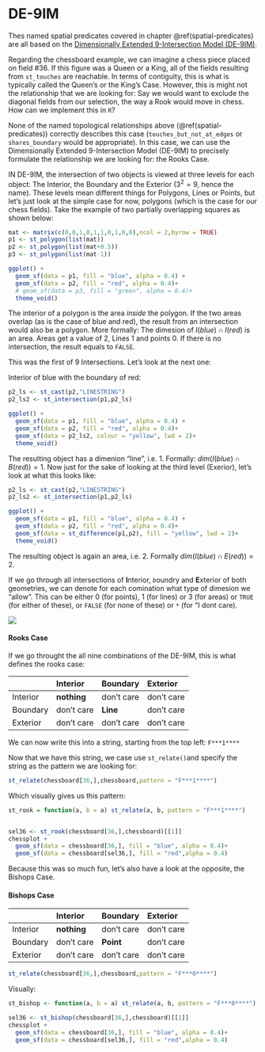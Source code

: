 # DE-9IM

Thes named spatial predicates covered in chapter \@ref(spatial-predicates) are all based on the [Dimensionally Extended 9-Intersection Model (DE-9IM)](https://en.wikipedia.org/wiki/DE-9IM#Spatial_predicates).

Regarding the chessboard example, we can imagine a chess piece placed on field \#36. If this figure was a Queen or a King, all of the fields resulting from `st_touches` are reachable. In terms of contiguity, this is what is typically called the Queen's or the King's Case. However, this is might not the relationship that we are looking for: Say we would want to exclude the diagonal fields from our selection, the way a Rook would move in chess. How can we implement this in `R`?

None of the named topological relationships above (\@ref(spatial-predicates)) correctly describes this case (`touches_but_not_at_edges` or `shares_boundary` would be appropriate). In this case, we can use the Dimensionally Extended 9-Intersection Model (DE-9IM) to precisely formulate the relationship we are looking for: the Rooks Case.

IN DE-9IM, the intersection of two objects is viewed at three levels for each object: The Interior, the Boundary and the Exterior ($3^2= 9$, hence the name). These levels mean different things for Polygons, Lines or Points, but let's just look at the simple case for now, polygons (which is the case for our chess fields). Take the example of two partially overlapping squares as shown below:

```r
mat <- matrix(c(0,0,1,0,1,1,0,1,0,0),ncol = 2,byrow = TRUE)
p1 <- st_polygon(list(mat))
p2 <- st_polygon(list(mat+0.5))
p3 <- st_polygon(list(mat-1))

ggplot() +
  geom_sf(data = p1, fill = "blue", alpha = 0.4) + 
  geom_sf(data = p2, fill = "red", alpha = 0.4)+
  # geom_sf(data = p3, fill = "green", alpha = 0.4)+
  theme_void()
```

The interior of a polygon is the area *inside* the polygon. If the two areas overlap (as is the case of blue and red), the result from an intersection would also be a polygon. More formally: The dimesion of $I(blue) \cap I(red)$ is an area. Areas get a value of 2, Lines 1 and points 0. If there is no intersection, the result equals to `FALSE`.

This was the first of 9 Intersections. Let's look at the next one:

Interior of blue with the boundary of red:

```r
p2_ls <- st_cast(p2,"LINESTRING")
p2_ls2 <- st_intersection(p1,p2_ls)

ggplot() +
  geom_sf(data = p1, fill = "blue", alpha = 0.4) + 
  geom_sf(data = p2, fill = "red", alpha = 0.4)+
  geom_sf(data = p2_ls2, colour = "yellow", lwd = 2)+
  theme_void()
```

The resulting object has a dimenion "line", i.e. 1. Formally: $dim(I(blue) \cap B(red)) = 1$. Now just for the sake of looking at the third level (Exerior), let's look at what this looks like:

```r
p2_ls <- st_cast(p2,"LINESTRING")
p2_ls2 <- st_intersection(p1,p2_ls)

ggplot() +
  geom_sf(data = p1, fill = "blue", alpha = 0.4) + 
  geom_sf(data = p2, fill = "red", alpha = 0.4)+
  geom_sf(data = st_difference(p1,p2), fill = "yellow", lwd = 2)+
  theme_void()
```

The resulting object is again an area, i.e. 2. Formally $dim(I(blue) \cap E(red)) = 2$.

If we go through all intersections of **I**nterior, *`b`*oundry and **E**xterior of both geometries, we can denote for each comination what type of dimesion we "allow". This can be either 0 (for points), 1 (for lines) or 3 (for areas) or `TRUE` (for either of these), or `FALSE` (for none of these) or `*` (for "I dont care).

![](https://postgis.net/workshops/postgis-intro/_images/de9im3.jpg)

#### Rooks Case

If we go throught the all nine combinations of the DE-9IM, this is what defines the rooks case:

|          | Interior    | Boundary   | Exterior   |
|:---------|:------------|:-----------|:-----------|
| Interior | **nothing** | don't care | don't care |
| Boundary | don't care  | **Line**   | don't care |
| Exterior | don't care  | don't care | don't care |

We can now write this into a string, starting from the top left: `F***1****`

Now that we have this string, we case use `st_relate()`and specify the string as the pattern we are looking for:

```r
st_relate(chessboard[36,],chessboard,pattern = "F***1****")
```

Which visually gives us this pattern:

```r
st_rook = function(a, b = a) st_relate(a, b, pattern = "F***1****")


sel36 <- st_rook(chessboard[36,],chessboard)[[1]]
chessplot +
  geom_sf(data = chessboard[36,], fill = "blue", alpha = 0.4)+
  geom_sf(data = chessboard[sel36,], fill = "red",alpha = 0.4)

```

Because this was so much fun, let's also have a look at the opposite, the Bishops Case.

#### Bishops Case

|          | Interior    | Boundary   | Exterior   |
|:---------|:------------|:-----------|:-----------|
| Interior | **nothing** | don't care | don't care |
| Boundary | don't care  | **Point**  | don't care |
| Exterior | don't care  | don't care | don't care |

```r
st_relate(chessboard[36,],chessboard,pattern = "F***0****")
```

Visually:

```r

st_bishop <- function(a, b = a) st_relate(a, b, pattern = "F***0****")

sel36 <- st_bishop(chessboard[36,],chessboard)[[1]]
chessplot +
  geom_sf(data = chessboard[36,], fill = "blue", alpha = 0.4)+
  geom_sf(data = chessboard[sel36,], fill = "red",alpha = 0.4)

```
